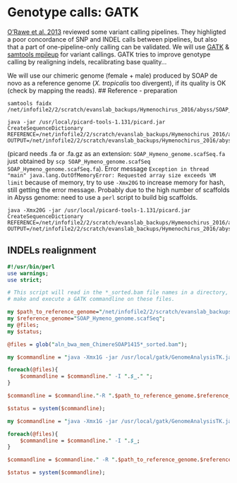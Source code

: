 # Genotype calls: GATK

[O'Rawe et al. 2013](http://www.ncbi.nlm.nih.gov/pubmed/23537139) reviewed some variant calling pipelines. They highligted a poor concordance of SNP and INDEL calls between pipelines, but also that a part of one-pipeline-only calling can be validated.
We will use [GATK](https://www.broadinstitute.org/gatk/) & [samtools mpileup](http://samtools.sourceforge.net/mpileup.shtml) for variant callings. GATK tries to improve genotype calling by realigning indels, recalibrating base quality... 

We will use our chimeric genome (female + male) produced by SOAP de novo as a reference genome (*X. tropicalis* too divergent), if its quality is OK (check by mapping the reads).
## Reference - preparation
```
samtools faidx /net/infofile2/2/scratch/evanslab_backups/Hymenochirus_2016/abyss/SOAP_Hymeno_genome.scafSeq.fa
```
```
java -jar /usr/local/picard-tools-1.131/picard.jar CreateSequenceDictionary REFERENCE=/net/infofile2/2/scratch/evanslab_backups/Hymenochirus_2016/abyss/SOAP_Hymeno_genome.scafSeq.fa OUTPUT=/net/infofile2/2/scratch/evanslab_backups/Hymenochirus_2016/abyss/SOAP_Hymeno_genome.dict
```
(picard needs .fa or .fa.gz as an extension: `SOAP_Hymeno_genome.scafSeq.fa` just obtained by `scp SOAP_Hymeno_genome.scafSeq SOAP_Hymeno_genome.scafSeq.fa`). Error message `Exception in thread "main" java.lang.OutOfMemoryError: Requested array size exceeds VM limit` because of memory, try to use `-Xmx20G` to increase memory for hash, still getting the error message. Probably due to the high number of scaffolds in Abyss genome: need to use a `perl` script to build big scaffolds.
```
java -Xmx20G -jar /usr/local/picard-tools-1.131/picard.jar CreateSequenceDictionary REFERENCE=/net/infofile2/2/scratch/evanslab_backups/Hymenochirus_2016/abyss/SOAP_Hymeno_genome.scafSeq.fa OUTPUT=/net/infofile2/2/scratch/evanslab_backups/Hymenochirus_2016/abyss/SOAP_Hymeno_genome.scafSeq.dict
```
## INDELs realignment
```perl
#!/usr/bin/perl
use warnings;
use strict;

# This script will read in the *_sorted.bam file names in a directory, and 
# make and execute a GATK commandline on these files.  

my $path_to_reference_genome="/net/infofile2/2/scratch/evanslab_backups/Hymenochirus_2016/abyss/";
my $reference_genome="SOAP_Hymeno_genome.scafSeq";
my @files;
my $status;

@files = glob("aln_bwa_mem_ChimereSOAP1415*_sorted.bam");

my $commandline = "java -Xmx1G -jar /usr/local/gatk/GenomeAnalysisTK.jar -T RealignerTargetCreator ";

foreach(@files){
    $commandline = $commandline." -I ".$_." ";
}

$commandline = $commandline."-R ".$path_to_reference_genome.$reference_genome." -o forIndelRealigner.intervals";

$status = system($commandline);

my $commandline = "java -Xmx1G -jar /usr/local/gatk/GenomeAnalysisTK.jar -T IndelRealigner ";

foreach(@files){
    $commandline = $commandline." -I ".$_;
}

$commandline = $commandline." -R ".$path_to_reference_genome.$reference_genome." --targetIntervals forIndelRealigner.intervals --nWayOut _realigned.bam";

$status = system($commandline);
```
